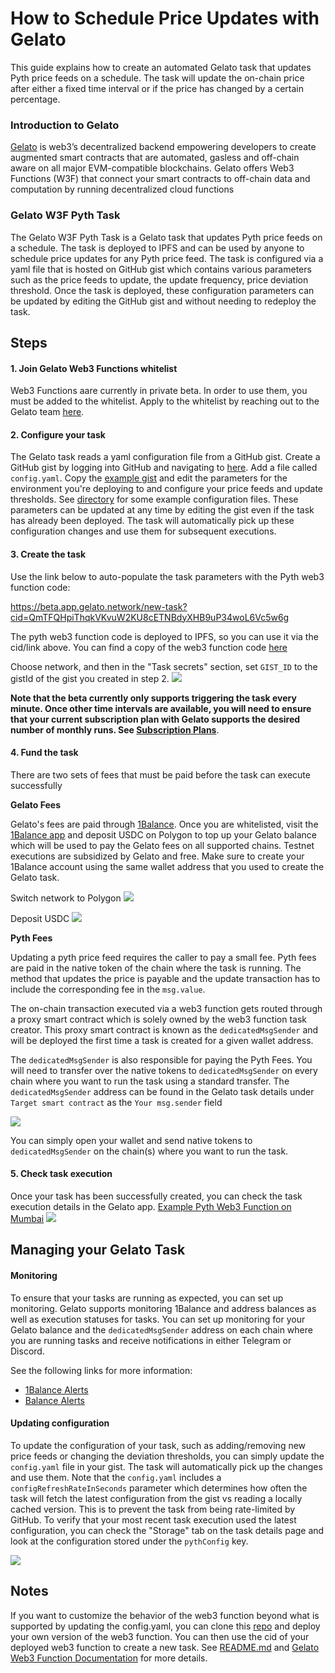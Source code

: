 # How to Schedule Price Updates with Gelato

This guide explains how to create an automated Gelato task that updates Pyth price feeds on a schedule. The task will
update the on-chain price after either a fixed time interval or if the price has changed by a certain percentage.

### Introduction to Gelato

[Gelato](https://www.gelato.network/) is web3’s decentralized backend empowering developers to create augmented smart contracts that are automated,
gasless and off-chain aware on all major EVM-compatible blockchains. Gelato offers Web3 Functions (W3F) that connect your
smart contracts to off-chain data and computation by running decentralized cloud functions

### Gelato W3F Pyth Task

The Gelato W3F Pyth Task is a Gelato task that updates Pyth price feeds on a schedule.
The task is deployed to IPFS and can be used by anyone to schedule price updates for any Pyth price feed.
The task is configured via a yaml file that is hosted on GitHub gist which contains various parameters such as the price
feeds to update, the update frequency, price deviation threshold. Once the task is deployed, these configuration
parameters can be updated by editing the GitHub gist and without needing to redeploy the task.

## Steps

#### 1. Join Gelato Web3 Functions whitelist

Web3 Functions aare currently in private beta. In order to use them, you must be added to the whitelist. Apply to the
whitelist by reaching out to the Gelato team [here](https://form.typeform.com/to/RrEiARiI).

#### 2. Configure your task

[//]: # "TODO: redirect this to pyth fork of repo)"

The Gelato task reads a yaml configuration file from a GitHub gist.
Create a GitHub gist by logging into GitHub and navigating to [here](https://gist.github.com/). Add a file called `config.yaml`.
Copy the [example gist](https://gist.github.com/swimricky/18b2a5ad9c1a605f1cf5c19ac1d2f1d9) and edit the parameters for
the environment you're deploying to and configure your price feeds and update thresholds. See
[directory](https://github.com/gelatodigital/w3f-pyth-poc-v2/tree/master/web3-functions/pyth-oracle-w3f-priceIds) for
some example configuration files. These parameters can be updated at any time by editing the gist even if the task has
already been deployed. The task will automatically pick up these configuration changes and use them for subsequent executions.

#### 3. Create the task

Use the link below to auto-populate the task parameters with the Pyth web3 function code:

[//]: # "TODO: check/update this link"

https://beta.app.gelato.network/new-task?cid=QmTFQHpiThqkVKvuW2KU8cETNBdyXHB9uP34woL6Vc5w6g

The pyth web3 function code is deployed to IPFS, so you can use it via the cid/link above.
You can find a copy of the web3 function code [here](https://github.com/gelatodigital/w3f-pyth-poc-v2/tree/master/web3-functions/pyth-oracle-w3f-priceIds)

Choose network, and then in the "Task secrets" section, set `GIST_ID` to the gistId of the gist you created in step 2.
![](../../images/guides/gelato/task-creation-gist-id.png)

**Note that the beta currently only supports triggering the task every minute. Once other time intervals are available,
you will need to ensure that your current subscription plan with Gelato supports the desired number of monthly runs.
See [Subscription Plans](https://beta.app.gelato.network/subscriptions)**.

#### 4. Fund the task

There are two sets of fees that must be paid before the task can execute successfully

**Gelato Fees**

Gelato's fees are paid through [1Balance](https://docs.gelato.network/developer-services/1balance). Once you are
whitelisted, visit the [1Balance app](https://beta.app.gelato.network/balance) and deposit USDC on Polygon to top up
your Gelato balance which will be used to pay the Gelato fees on all supported chains. Testnet executions are subsidized
by Gelato and free. Make sure to create your 1Balance account using the same wallet address that you used to create the
Gelato task.

Switch network to Polygon
![](../../images/guides/gelato/switch-to-polygon.png)

Deposit USDC
![](../../images/guides/gelato/deposit-usdc.png)

**Pyth Fees**

Updating a pyth price feed requires the caller to pay a small fee. Pyth fees are paid in the native token of the chain
where the task is running. The method that updates the price is payable and the update transaction has to include the
corresponding fee in the `msg.value`.

The on-chain transaction executed via a web3 function gets routed through a proxy smart contract
which is solely owned by the web3 function task creator. This proxy smart contract is known as the `dedicatedMsgSender`
and will be deployed the first time a task is created for a given wallet address.

The `dedicatedMsgSender` is also responsible for paying the Pyth Fees. You will need to transfer over the native tokens
to `dedicatedMsgSender` on every chain where you want to run the task using a standard transfer.
The `dedicatedMsgSender` address can be found in the Gelato task details under `Target smart contract` as the
`Your msg.sender` field

![](../../images/guides/gelato/dedicated-msg-sender.png)

You can simply open your wallet and send native tokens to `dedicatedMsgSender` on the chain(s) where you want to run the
task.

#### 5. Check task execution

Once your task has been successfully created, you can check the task execution details in the Gelato app.
[Example Pyth Web3 Function on Mumbai](https://beta.app.gelato.network/task/0x2c64539daaeb86addd6f556b68251a2fdf0df5c09ec07b8a30a2fbf76f4fe907?chainId=80001)
![](../../images/guides/gelato/task-execution.png)

## Managing your Gelato Task

#### Monitoring

To ensure that your tasks are running as expected, you can set up monitoring. Gelato supports monitoring 1Balance and
address balances as well as execution statuses for tasks. You can set up monitoring for your Gelato balance and
the `dedicatedMsgSender` address on each chain where you are running tasks and receive notifications in either
Telegram or Discord.

See the following links for more information:

- [1Balance Alerts](https://docs.gelato.network/developer-services/1balance/1balance-alerts)
- [Balance Alerts](https://docs.gelato.network/developer-services/automate/execution-and-balance-alerts)

#### Updating configuration

To update the configuration of your task, such as adding/removing new price feeds or changing the deviation thresholds,
you can simply update the `config.yaml` file in your gist. The task will automatically pick up the changes and use them.
Note that the `config.yaml` includes a `configRefreshRateInSeconds` parameter which determines how often the task will
fetch the latest configuration from the gist vs reading a locally cached version. This is to prevent the task from being
rate-limited by GitHub. To verify that your most recent task execution used the latest configuration, you can check the
"Storage" tab on the task details page and look at the configuration stored under the `pythConfig` key.

![](../../images/guides/gelato/storage-pyth-config.png)

## Notes

[//]: # "TODO: update repo & readme links to pyth fork"

If you want to customize the behavior of the web3 function beyond what is supported by updating the config.yaml, you can
clone this [repo](https://github.com/gelatodigital/w3f-pyth-poc-v2/) and deploy your own version of the web3 function.
You can then use the cid of your deployed web3 function to create a new task. See [README.md](https://github.com/gelatodigital/w3f-pyth-poc-v2/tree/master/web3-functions/pyth-oracle-w3f-priceIds/README.md) and
[Gelato Web3 Function Documentation](https://docs.gelato.network/developer-services/web3-functions) for more details.
